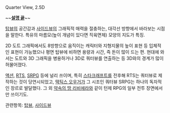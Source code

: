 Quarter View, 2.5D

{{{#!html
<img src="http://m1.daumcdn.net/cfile203/image/227B2648523D801F110E58" width=600>
}}}
~~'''[[ZZ|설명 끝]]'''~~

[[탑뷰]]의 공간감과 [[사이드뷰]]의 그래픽적 매력을 절충하는, 대각선 방향에서 바라보는 시점을 말한다. 특유의 마름모(높이 개념이 있다면 직육면체) 모양의 지도가 특징.

2D 도트 그래픽에서도 8방향으로 움직이는 캐릭터와 지형지물의 높이 표현 등 입체적인 표현이 가능했으나 평면 탑뷰에 비하면 용량과 시간, 즉 돈이 많이 드는 편. 현대에 와서는 도트와 3D 그래픽을 병용하거나 3D로 쿼터뷰를 연출하는 등 3D와의 경계가 많이 허물어졌다.

[[액션]], [[RTS]], [[SRPG]] 등에 널리 쓰이며, 특히 [[스타크래프트]]를 전후해 RTS는 쿼터뷰로 제작하는 것이 당연시되었고, [[택틱스 오우거]]가 그 시조인 쿼터뷰 SRPG는 하나의 독자적인 장르로 발달했다. 그 외 [[약속의 땅 리비에라]]와 같이 턴제 RPG의 일부 전투 장면에서만 쓰이기도.

관련항목: [[탑뷰]], [[사이드뷰]]
